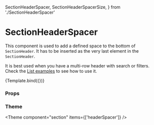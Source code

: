   SectionHeaderSpacer,
  SectionHeaderSpacerSize,
} from './SectionHeaderSpacer'

<Meta
  title="Components/Section/SectionHeaderSpacer"
  component={SectionHeaderSpacer}
/>

# SectionHeaderSpacer

This component is used to add a defined space to the bottom of `SectionHeader`. It has to be inserted as the very last element in the `SectionHeader`.

It is best used when you have a multi-row header with search or filters.
Check the [List examples](/docs/examples-list--default-story) to see how to use it.


<Canvas>
  <Story
    name="Default"
    args={{
      size: undefined,
    }}
    argTypes={{
      size: {
        options: Object.values(SectionHeaderSpacerSize),
        control: { type: 'select' },
      },
    }}
  >
    {Template.bind({})}
  </Story>
</Canvas>

### Props

<ArgsTable story="Default" />

### Theme

<Theme component="section" items={['headerSpacer']} />
